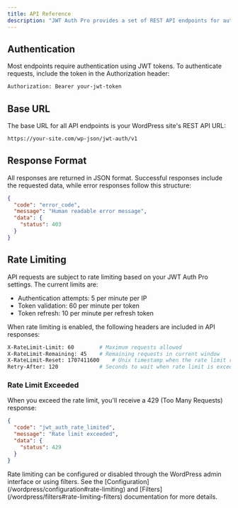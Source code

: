 ```yaml
---
title: API Reference
description: "JWT Auth Pro provides a set of REST API endpoints for authentication and token management. All endpoints are accessible under the `/wp-json/jwt-auth/v1` namespace."
---
```


## Authentication

Most endpoints require authentication using JWT tokens. To authenticate requests, include the token in the Authorization header:

```bash
Authorization: Bearer your-jwt-token
```

## Base URL

The base URL for all API endpoints is your WordPress site's REST API URL:

```bash
https://your-site.com/wp-json/jwt-auth/v1
```

## Response Format

All responses are returned in JSON format. Successful responses include the requested data, while error responses follow this structure:

```json
{
  "code": "error_code",
  "message": "Human readable error message",
  "data": {
    "status": 403
  }
}
```

## Rate Limiting

API requests are subject to rate limiting based on your JWT Auth Pro settings. The current limits are:

- Authentication attempts: 5 per minute per IP
- Token validation: 60 per minute per token
- Token refresh: 10 per minute per refresh token

When rate limiting is enabled, the following headers are included in API responses:

```bash
X-RateLimit-Limit: 60        # Maximum requests allowed
X-RateLimit-Remaining: 45    # Remaining requests in current window
X-RateLimit-Reset: 1707411600    # Unix timestamp when the rate limit resets
Retry-After: 120             # Seconds to wait when rate limit is exceeded (only on 429 responses)
```

### Rate Limit Exceeded

When you exceed the rate limit, you'll receive a 429 (Too Many Requests) response:

```json
{
  "code": "jwt_auth_rate_limited",
  "message": "Rate limit exceeded",
  "data": {
    "status": 429
  }
}
```

<Note>
  Rate limiting can be configured or disabled through the WordPress admin interface or using filters. See the [Configuration](/wordpress/configuration#rate-limiting) and [Filters](/wordpress/filters#rate-limiting-filters) documentation for more details.
</Note>
